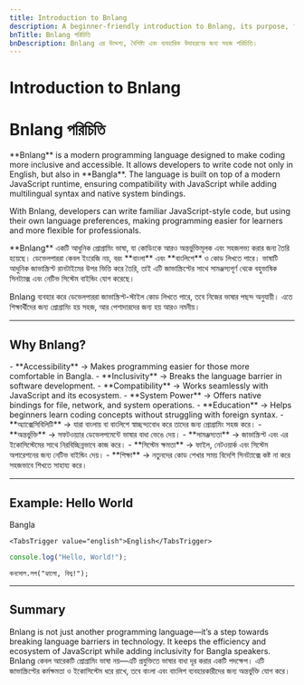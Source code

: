 ```yaml
---
title: Introduction to Bnlang
description: A beginner-friendly introduction to Bnlang, its purpose, features, and usage examples.
bnTitle: Bnlang পরিচিতি
bnDescription: Bnlang এর উদ্দেশ্য, বৈশিষ্ট্য এবং ব্যবহারিক উদাহরণের জন্য সহজ পরিচিতি।
---
```


# <I18nEnglish>Introduction to Bnlang</I18nEnglish>
# <I18nBangla>Bnlang পরিচিতি</I18nBangla>


<I18nEnglish>
**Bnlang** is a modern programming language designed to make coding more inclusive and accessible.  
It allows developers to write code not only in English, but also in **Bangla**.  
The language is built on top of a modern JavaScript runtime, ensuring compatibility with JavaScript while adding multilingual syntax and native system bindings.

With Bnlang, developers can write familiar JavaScript-style code, but using their own language preferences, making programming easier for learners and more flexible for professionals.
</I18nEnglish>

<I18nBangla>
**Bnlang** একটি আধুনিক প্রোগ্রামিং ভাষা, যা কোডিংকে আরও অন্তর্ভুক্তিমূলক এবং সহজলভ্য করার জন্য তৈরি হয়েছে।  
ডেভেলপাররা কেবল ইংরেজি নয়, বরং **বাংলা** এবং **বাংলিশে** ও কোড লিখতে পারে।  
ভাষাটি আধুনিক জাভাস্ক্রিপ্ট রানটাইমের উপর ভিত্তি করে তৈরি, তাই এটি জাভাস্ক্রিপ্টের সাথে সামঞ্জস্যপূর্ণ থেকে বহুভাষিক সিনট্যাক্স এবং নেটিভ সিস্টেম বাইন্ডিং যোগ করেছে।

Bnlang ব্যবহার করে ডেভেলপাররা জাভাস্ক্রিপ্ট-স্টাইল কোড লিখতে পারে, তবে নিজের ভাষার পছন্দ অনুযায়ী। এতে শিক্ষার্থীদের জন্য প্রোগ্রামিং হয় সহজ, আর পেশাদারদের জন্য হয় আরও নমনীয়।
</I18nBangla>



---

## Why Bnlang?

<I18nEnglish>
- **Accessibility** → Makes programming easier for those more comfortable in Bangla.  
- **Inclusivity** → Breaks the language barrier in software development.  
- **Compatibility** → Works seamlessly with JavaScript and its ecosystem.  
- **System Power** → Offers native bindings for file, network, and system operations.  
- **Education** → Helps beginners learn coding concepts without struggling with foreign syntax.
</I18nEnglish>

<I18nBangla>
- **অ্যাক্সেসিবিলিটি** → যারা বাংলায় বা বাংলিশে স্বাচ্ছন্দ্যবোধ করে তাদের জন্য প্রোগ্রামিং সহজ করে।  
- **অন্তর্ভুক্তি** → সফটওয়্যার ডেভেলপমেন্টে ভাষার বাধা ভেঙে দেয়।  
- **সামঞ্জস্যতা** → জাভাস্ক্রিপ্ট এবং এর ইকোসিস্টেমের সাথে নিরবিচ্ছিন্নভাবে কাজ করে।  
- **সিস্টেম ক্ষমতা** → ফাইল, নেটওয়ার্ক এবং সিস্টেম অপারেশনের জন্য নেটিভ বাইন্ডিং দেয়।  
- **শিক্ষা** → নতুনদের কোড শেখার সময় বিদেশি সিনট্যাক্সে কষ্ট না করে সহজভাবে শিখতে সাহায্য করে।
</I18nBangla>



---

## Example: Hello World

<Tabs defaultValue="bangla" className="w-full">
  <TabsList>
    <TabsTrigger value="bangla">Bangla</TabsTrigger>
    
    <TabsTrigger value="english">English</TabsTrigger>
  </TabsList>

  <TabsContent value="english">

```js
console.log("Hello, World!");
```
  </TabsContent>

  <TabsContent value="bangla">

```bnl
কনসোল.লগ("হ্যালো, বিশ্ব!");
```
  </TabsContent>

  
</Tabs>

---

## Summary

<I18nEnglish>
Bnlang is not just another programming language—it’s a step towards breaking language barriers in technology.  
It keeps the efficiency and ecosystem of JavaScript while adding inclusivity for Bangla speakers.
</I18nEnglish>

<I18nBangla>
Bnlang কেবল আরেকটি প্রোগ্রামিং ভাষা নয়—এটি প্রযুক্তিতে ভাষার বাধা দূর করার একটি পদক্ষেপ।  
এটি জাভাস্ক্রিপ্টের কর্মক্ষমতা ও ইকোসিস্টেম ধরে রাখে, তবে বাংলা এবং বাংলিশ ব্যবহারকারীদের জন্য অন্তর্ভুক্তি যোগ করে।
</I18nBangla>


